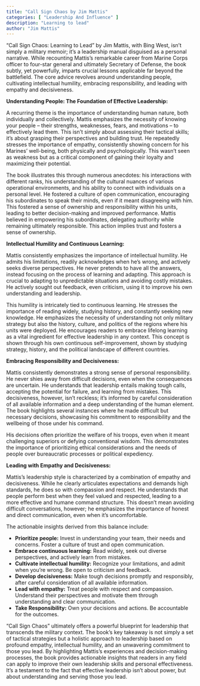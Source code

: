 ```yaml
---
title: "Call Sign Chaos by Jim Mattis"
categories: [ "Leadership And Influence" ]
description: "Learning to lead"
author: "Jim Mattis"
---
```

"Call Sign Chaos: Learning to Lead" by Jim Mattis, with Bing West, isn't simply a military memoir; it's a leadership manual disguised as a personal narrative.  While recounting Mattis's remarkable career from Marine Corps officer to four-star general and ultimately Secretary of Defense, the book subtly, yet powerfully, imparts crucial lessons applicable far beyond the battlefield.  The core advice revolves around understanding people, cultivating intellectual humility, embracing responsibility, and leading with empathy and decisiveness.

**Understanding People: The Foundation of Effective Leadership:**

A recurring theme is the importance of understanding human nature, both individually and collectively. Mattis emphasizes the necessity of knowing your people – their strengths, weaknesses, fears, and motivations – to effectively lead them.  This isn't simply about assessing their tactical skills; it's about grasping their perspectives and building trust. He repeatedly stresses the importance of empathy, consistently showing concern for his Marines’ well-being, both physically and psychologically.  This wasn't seen as weakness but as a critical component of gaining their loyalty and maximizing their potential.

The book illustrates this through numerous anecdotes:  his interactions with different ranks, his understanding of the cultural nuances of various operational environments, and his ability to connect with individuals on a personal level.  He fostered a culture of open communication, encouraging his subordinates to speak their minds, even if it meant disagreeing with him.  This fostered a sense of ownership and responsibility within his units, leading to better decision-making and improved performance.  Mattis believed in empowering his subordinates, delegating authority while remaining ultimately responsible. This action implies trust and fosters a sense of ownership.  

**Intellectual Humility and Continuous Learning:**

Mattis consistently emphasizes the importance of intellectual humility. He admits his limitations, readily acknowledges when he's wrong, and actively seeks diverse perspectives.  He never pretends to have all the answers, instead focusing on the process of learning and adapting. This approach is crucial to adapting to unpredictable situations and avoiding costly mistakes.  He actively sought out feedback, even criticism, using it to improve his own understanding and leadership.

This humility is intricately tied to continuous learning. He stresses the importance of reading widely, studying history, and constantly seeking new knowledge.  He emphasizes the necessity of understanding not only military strategy but also the history, culture, and politics of the regions where his units were deployed.  He encourages readers to embrace lifelong learning as a vital ingredient for effective leadership in any context.  This concept is shown through his own continuous self-improvement, shown by studying strategy, history, and the political landscape of different countries.

**Embracing Responsibility and Decisiveness:**

Mattis consistently demonstrates a strong sense of personal responsibility.  He never shies away from difficult decisions, even when the consequences are uncertain.  He understands that leadership entails making tough calls, accepting the potential for failure, and learning from mistakes.  This decisiveness, however, isn't reckless; it's informed by careful consideration of all available information and a deep understanding of the human element.  The book highlights several instances where he made difficult but necessary decisions, showcasing his commitment to responsibility and the wellbeing of those under his command.

His decisions often prioritize the welfare of his troops, even when it meant challenging superiors or defying conventional wisdom.  This demonstrates the importance of prioritizing ethical considerations and the needs of people over bureaucratic processes or political expediency.

**Leading with Empathy and Decisiveness:**

Mattis's leadership style is characterized by a combination of empathy and decisiveness. While he clearly articulates expectations and demands high standards, he does so with compassion and respect.  He understands that people perform best when they feel valued and respected, leading to a more effective and humane command structure.  This doesn't mean avoiding difficult conversations, however; he emphasizes the importance of honest and direct communication, even when it's uncomfortable.

The actionable insights derived from this balance include:

* **Prioritize people:** Invest in understanding your team, their needs and concerns. Foster a culture of trust and open communication.
* **Embrace continuous learning:**  Read widely, seek out diverse perspectives, and actively learn from mistakes.
* **Cultivate intellectual humility:** Recognize your limitations, and admit when you're wrong. Be open to criticism and feedback.
* **Develop decisiveness:**  Make tough decisions promptly and responsibly, after careful consideration of all available information.
* **Lead with empathy:** Treat people with respect and compassion. Understand their perspectives and motivate them through understanding and clear communication.
* **Take Responsibility:** Own your decisions and actions.  Be accountable for the outcomes.


"Call Sign Chaos" ultimately offers a powerful blueprint for leadership that transcends the military context.  The book's key takeaway is not simply a set of tactical strategies but a holistic approach to leadership based on profound empathy, intellectual humility, and an unwavering commitment to those you lead. By highlighting Mattis's experiences and decision-making processes, the book provides actionable insights that readers in any field can apply to improve their own leadership skills and personal effectiveness.  It’s a testament to the fact that effective leadership isn't about power, but about understanding and serving those you lead.

